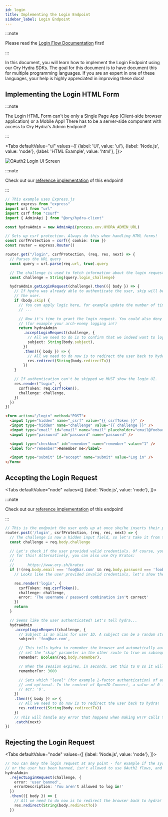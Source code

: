 ```yaml
---
id: login
title: Implementing the Login Endpoint
sidebar_label: Login Endpoint
---
```



:::note

Please read the [Login Flow Documentation](../concepts/login.mdx) first!

:::

In this document, you will learn how to implement the Login Endpoint using our Ory Hydra SDKs. The goal for this document is to
have document this for multiple programming languages. If you are an expert in one of these languages, your help is highly
appreciated in improving these docs!

## Implementing the Login HTML Form

:::note

The Login HTML Form can't be only a Single Page App (Client-side browser application) or a Mobile App! There has to be a
server-side component with access to Ory Hydra's Admin Endpoint!

:::

<Tabs
  defaultValue="ui"
  values={[
    {label: 'UI', value: 'ui'},
    {label: 'Node.js', value: 'node'},
    {label: 'HTML Example', value: 'html'},
  ]}>
<TabItem value="ui">

![OAuth2 Login UI Screen](../images/login-endpoint.png)

</TabItem>
<TabItem value="node">

:::note

Check out our [reference implementation](https://github.com/ory/hydra-login-consent-node) of this endpoint!

:::

```typescript title="routes/login.ts"
// This example uses Express.js
import express from "express"
import url from "url"
import csrf from "csurf"
import { AdminApi } from "@ory/hydra-client"

const hydraAdmin = new AdminApi(process.env.HYDRA_ADMIN_URL)

// Sets up csrf protection. Always do this when handling HTML forms!
const csrfProtection = csrf({ cookie: true })
const router = express.Router()

router.get("/login", csrfProtection, (req, res, next) => {
  // Parses the URL query
  const query = url.parse(req.url, true).query

  // The challenge is used to fetch information about the login request from Ory Hydra.
  const challenge = String(query.login_challenge)

  hydraAdmin.getLoginRequest(challenge).then(({ body }) => {
    // If hydra was already able to authenticate the user, skip will be true and we don't need to re-authenticate
    // the user.
    if (body.skip) {
      // You can apply logic here, for example update the number of times the user logged in.
      // ...

      // Now it's time to grant the login request. You could also deny the request if something went terribly wrong
      // (for example your arch-enemy logging in!)
      return hydraAdmin
        .acceptLoginRequest(challenge, {
          // All we need to do is to confirm that we indeed want to log in the user.
          subject: String(body.subject),
        })
        .then(({ body }) => {
          // All we need to do now is to redirect the user back to hydra!
          res.redirect(String(body.redirectTo))
        })
    }

    // If authentication can't be skipped we MUST show the login UI.
    res.render("login", {
      csrfToken: req.csrfToken(),
      challenge: challenge,
    })
  })
})
```

</TabItem>
<TabItem value="html">

```html
<form action="/login" method="POST">
  <input type="hidden" name="_csrf" value="{{ csrfToken }}" />
  <input type="hidden" name="challenge" value="{{ challenge }}" />
  <input type="email" id="email" name="email" placeholder="email@foobar.com" />
  <input type="password" id="password" name="password" />

  <input type="checkbox" id="remember" name="remember" value="1" />
  <label for="remember">Remember me</label>

  <input type="submit" id="accept" name="submit" value="Log in" />
</form>
```

</TabItem>
</Tabs>

## Accepting the Login Request

<Tabs
  defaultValue="node"
  values={[
    {label: 'Node.js', value: 'node'},
  ]}>
<TabItem value="node">

:::note

Check out our [reference implementation](https://github.com/ory/hydra-login-consent-node) of this endpoint!

:::

```typescript title="routes/login.ts"
// This is the endpoint the user ends up at once she/he inserts their password and username and hits "Log in".
router.post('/login', csrfProtection, (req, res, next) => {
  // The challenge is now a hidden input field, so let's take it from the request body instead
  const challenge = req.body.challenge

  // Let's check if the user provided valid credentials. Of course, you'd use a database or some third-party service
  // for this! Alternatively, you can also use Ory Kratos:
  //
  //      https://www.ory.sh/kratos
  if (!(req.body.email === 'foo@bar.com' && req.body.password === 'foobar')) {
    // Looks like the user provided invalid credentials, let's show the ui again...

    res.render('login', {
      csrfToken: req.csrfToken(),
      challenge: challenge,
      error: 'The username / password combination isn't correct'
    })
    return
  }

  // Seems like the user authenticated! Let's tell hydra...
  hydraAdmin
    .acceptLoginRequest(challenge, {
      // Subject is an alias for user ID. A subject can be a random string, a UUID, an email address, ....
      subject: 'foo@bar.com',

      // This tells hydra to remember the browser and automatically authenticate the user in future requests. This will
      // set the "skip" parameter in the other route to true on subsequent requests!
      remember: Boolean(req.body.remember),

      // When the session expires, in seconds. Set this to 0 so it will never expire.
      rememberFor: 3600

      // Sets which "level" (for example 2-factor authentication) of authentication the user has. The value is really arbitrary
      // and optional. In the context of OpenID Connect, a value of 0 indicates the lowest authorization level.
      // acr: '0',
    })
    .then(({ body }) => {
      // All we need to do now is to redirect the user back to hydra!
      res.redirect(String(body.redirectTo))
    })
    // This will handle any error that happens when making HTTP calls to hydra
    .catch(next)
})
```

</TabItem>
</Tabs>

## Rejecting the Login Request

<Tabs
  defaultValue="node"
  values={[
    {label: 'Node.js', value: 'node'},
  ]}>
<TabItem value="node">

```typescript
// You can deny the login request at any point - for example if the system is undergoing maintenance
// or the user has been banned, isn't allowed to use OAuth2 flows, and so on:
hydraAdmin
  .rejectLoginRequest(challenge, {
    error: 'user_banned',
    errorDescription: 'You aren't allowed to log in!'
  })
  .then(({ body }) => {
    // All we need to do now is to redirect the browser back to hydra!
    res.redirect(String(body.redirectTo))
  })
```

</TabItem>
</Tabs>
